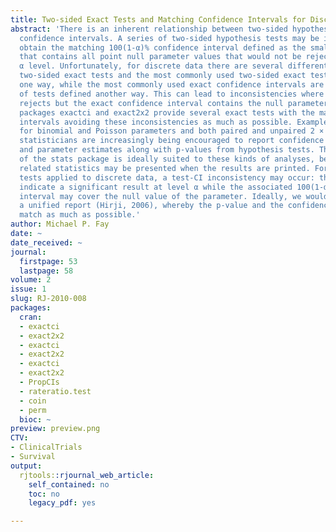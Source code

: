 ```yaml
---
title: Two-sided Exact Tests and Matching Confidence Intervals for Discrete Data
abstract: 'There is an inherent relationship between two-sided hypothesis tests and
  confidence intervals. A series of two-sided hypothesis tests may be inverted to
  obtain the matching 100(1-α)% confidence interval defined as the smallest interval
  that contains all point null parameter values that would not be rejected at the
  α level. Unfortunately, for discrete data there are several different ways of defining
  two-sided exact tests and the most commonly used two-sided exact tests are defined
  one way, while the most commonly used exact confidence intervals are inversions
  of tests defined another way. This can lead to inconsistencies where the exact test
  rejects but the exact confidence interval contains the null parameter value. The
  packages exactci and exact2x2 provide several exact tests with the matching confidence
  intervals avoiding these inconsistencies as much as possible. Examples are given
  for binomial and Poisson parameters and both paired and unpaired 2 × 2 tables. Applied
  statisticians are increasingly being encouraged to report confidence intervals (CI)
  and parameter estimates along with p-values from hypothesis tests. The htest class
  of the stats package is ideally suited to these kinds of analyses, because all the
  related statistics may be presented when the results are printed. For exact two-sided
  tests applied to discrete data, a test-CI inconsistency may occur: the p-value may
  indicate a significant result at level α while the associated 100(1-α)% confidence
  interval may cover the null value of the parameter. Ideally, we would like to present
  a unified report (Hirji, 2006), whereby the p-value and the confidence interval
  match as much as possible.'
author: Michael P. Fay
date: ~
date_received: ~
journal:
  firstpage: 53
  lastpage: 58
volume: 2
issue: 1
slug: RJ-2010-008
packages:
  cran:
  - exactci
  - exact2x2
  - exactci
  - exact2x2
  - exactci
  - exact2x2
  - PropCIs
  - rateratio.test
  - coin
  - perm
  bioc: ~
preview: preview.png
CTV:
- ClinicalTrials
- Survival
output:
  rjtools::rjournal_web_article:
    self_contained: no
    toc: no
    legacy_pdf: yes

---
```

